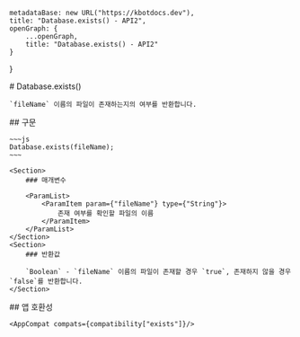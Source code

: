
    metadataBase: new URL("https://kbotdocs.dev"),
    title: "Database.exists() - API2",
    openGraph: {
        ...openGraph,
        title: "Database.exists() - API2"
    }
}

<Section>
    # Database.exists()

    `fileName` 이름의 파일이 존재하는지의 여부를 반환합니다.
</Section>
<Section>
    ## 구문

    ~~~js
    Database.exists(fileName);
    ~~~

    <Section>
        ### 매개변수

        <ParamList>
            <ParamItem param={"fileName"} type={"String"}>
                존재 여부를 확인할 파일의 이름
            </ParamItem>
        </ParamList>
    </Section>
    <Section>
        ### 반환값

        `Boolean` - `fileName` 이름의 파일이 존재할 경우 `true`, 존재하지 않을 경우 `false`를 반환합니다.
    </Section>
</Section>
<Section>
    ## 앱 호환성

    <AppCompat compats={compatibility["exists"]}/>
</Section>